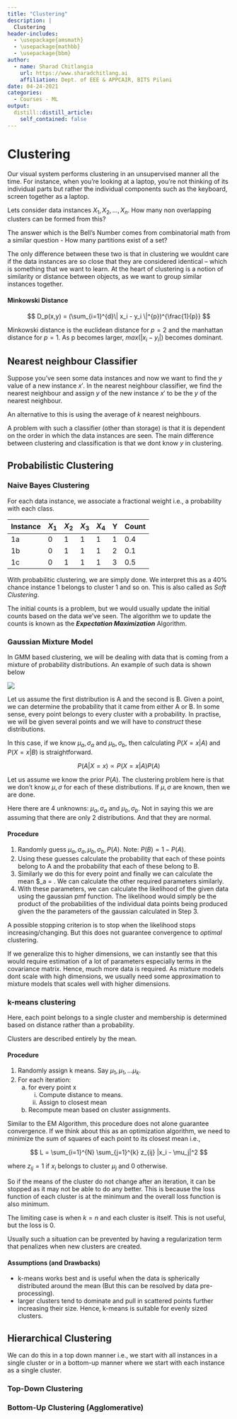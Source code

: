 ```yaml
---
title: "Clustering"
description: |
  Clustering
header-includes:
  - \usepackage{amsmath}
  - \usepackage{mathbb}
  - \usepackage{bbm}
author:
  - name: Sharad Chitlangia
    url: https://www.sharadchitlang.ai
    affiliation: Dept. of EEE & APPCAIR, BITS Pilani 
date: 04-24-2021
categories:
  - Courses - ML
output: 
  distill::distill_article:
    self_contained: false
---
```


# Clustering

Our visual system performs clustering in an unsupervised manner all the time. For instance, when you're looking at a laptop, you're not thinking
of its individual parts but rather the individual components such as the keyboard, screen together as a laptop.

Lets consider data instances $X_1, X_2, ..., X_n$. How many non overlapping clusters can be formed from this?

The answer which is the Bell's Number comes from combinatorial math from a similar question - How many partitions exist of a set?

The only difference between these two is that in clustering we wouldnt care if the data instances are so close that they are 
considered identical -- which is something that we want to learn. At the heart of clustering is a notion of similarity or distance
between objects, as we want to group similar instances together.

#### Minkowski Distance

$$ D_p(x,y) = (\sum_{i=1}^{d}\| x_i - y_i \|^{p})^{\frac{1}{p}} $$

Minkowski distance is the euclidean distance for $p=2$ and the manhattan distance for $p=1$. As p becomes larger, $max(|x_i - y_i|)$ 
becomes dominant.

## Nearest neighbour Classifier

Suppose you've seen some data instances and now we want to find the $y$ value of a new instance $x\prime$. In the nearest neighbour
classifier, we find the nearest neighbour and assign $y$ of the new instance $x\prime$ to be the $y$ of the nearest neighbour.

An alternative to this is using the average of $k$ nearest neighbours.

A problem with such a classifier (other than storage) is that it is dependent on the order in which the data instances are seen.
The main difference between clustering and classification is that we dont know $y$ in clustering.

## Probabilistic Clustering

### Naive Bayes Clustering

For each data instance, we associate a fractional weight i.e., a probability with each class.

Instance | $X_1$ | $X_2$ | $X_3$ | $X_4$ | Y | Count
-------- | ----- | ----- | ----- | ----- | - | -----
1a | 0 | 1 | 1 | 1 | 1 | 0.4
1b | 0 | 1 | 1 | 1 | 2 | 0.1
1c | 0 | 1 | 1 | 1 | 3 | 0.5

With probabilitic clustering, we are simply done. We interpret this as a $40\%$ chance instance 1 belongs to cluster 1 and so on.
This is also called as _Soft Clustering_.

The initial counts is a problem, but we would usually update the initial counts based on the data we've seen. The algorithm we to update
the counts is known as the **_Expectation Maximization_** Algorithm.

### Gaussian Mixture Model

In GMM based clustering, we will be dealing with data that is coming from a mixture of probability distributions. An example of such data
is shown below 

![](gmm.png)

Let us assume the first distribution is A and the second is B. Given a point, we can determine the probability that it 
came from either A or B. In some sense, every point belongs to every cluster with a probability. In practise, we will be given several 
points and we will have to _construct_ these distributions.

In this case, if we know $\mu_a, \sigma_a$ and $\mu_b, \sigma_b$, then calculating $P(X=x|A)$ and $P(X=x|B)$ is straightforward.

$$ P(A|X=x) \propto P(X=x|A)P(A) $$

Let us assume we know the prior $P(A)$. The clustering problem here is that we don't know $\mu, \sigma$ for each of these distributions.
If $\mu, \sigma$ are known, then we are done.

Here there are 4 unknowns: $\mu_a, \sigma_a$ and $\mu_b, \sigma_b$. Not in saying this we are assuming that there are only 2 distributions.
And that they are normal.

#### Procedure

1. Randomly guess $\mu_a, \sigma_a, \mu_b, \sigma_b, P(A)$. Note: $P(B) = 1 - P(A)$.
2. Using these guesses calculate the probability that each of these points belong to A and the probability that each of these belong to B.
3. Similarly we do this for every point and finally we can calculate the mean $\mu_a = \frac{\sum_{i=0}{d} w_{i,A}x_i}{N}. We can 
calculate the other required parameters similarly.
4. With these parameters, we can calculate the likelihood of the given data using the gaussian pmf function. The likelihood would simply
be the product of the probabilities of the individual data points being produced given the the parameters of the gaussian calculated in 
Step 3.

A possible stopping criterion is to stop when the likelihood stops increasing/changing. But this does not guarantee convergence to 
_optimal_ clustering.

If we generalize this to higher dimensions, we can instantly see that this would require estimation of a lot of parameters especially 
terms in the covariance matrix. Hence, much more data is required. As mixture models dont scale with high dimensions, we usually need
some approximation to mixture models that scales well with higher dimensions.

### k-means clustering

Here, each point belongs to a single cluster and membership is determined based on distance rather than a probability.

Clusters are described entirely by the mean.

#### Procedure

1. Randomly assign k means. Say $\mu_1,\mu_1,...\mu_k$.
2. For each iteration:
    a. for every point x
        i. Compute distance to means.
        ii. Assign to closest mean
    b. Recompute mean based on cluster assignments.

Similar to the EM Algorithm, this procedure does not alone guarantee convergence. If we think about this as an optimization algorithm, 
we need to minimize the sum of squares of each point to its closest mean i.e.,

$$ L = \sum_{i=1}^{N} \sum_{j=1}^{k} z_{ij} |x_i - \mu_j|^2  $$

where $z_{ij} = 1$ if $x_i$ belongs to cluster $\mu_j$ and $0$ otherwise.

So if the means of the cluster do not change after an iteration, it can be stopped as it may not be able to do any better. This is 
because the loss function of each cluster is at the minimum and the overall loss function is also minimum.

The limiting case is when $k=n$ and each cluster is itself. This is not useful, but the loss is $0$.

Usually such a situation can be prevented by having a regularization term that penalizes when new clusters are created.

#### Assumptions (and Drawbacks)

* k-means works best and is useful when the data is spherically distributed around the mean (But this can be resolved by data pre-processing).
* larger clusters tend to dominate and pull in scattered points further increasing their size. Hence, k-means is suitable for 
evenly sized clusters.

## Hierarchical Clustering

We can do this in a top down manner i.e., we start with all instances in a single cluster or in a bottom-up manner where we start with 
each instance as a single cluster.

### Top-Down Clustering

### Bottom-Up Clustering (Agglomerative)

